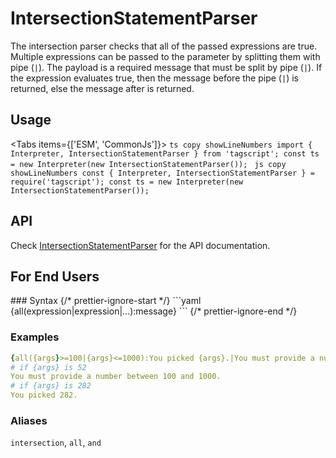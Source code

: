 # IntersectionStatementParser


The intersection parser checks that all of the passed expressions are true.
Multiple expressions can be passed to the parameter by splitting them with pipe (`|`).
The payload is a required message that must be split by pipe (`|`).
If the expression evaluates true, then the message before the pipe (`|`) is returned, else the message after is returned.

## Usage

<Tabs items={['ESM', 'CommonJs']}>
	<Tab>
		```ts copy showLineNumbers
			import { Interpreter, IntersectionStatementParser } from 'tagscript';
			const ts = new Interpreter(new IntersectionStatementParser());
    	```
    </Tab>
    <Tab>
    	```js copy showLineNumbers
    		const { Interpreter, IntersectionStatementParser } = require('tagscript');
			const ts = new Interpreter(new IntersectionStatementParser());
    	```

</Tab>

</Tabs>

## API

Check [IntersectionStatementParser](../../typedoc-api/tagscript/classes/IntersectionStatementParser) for the API documentation.

## For End Users

<Callout type="info" emoji={null}>
### Syntax
{/* prettier-ignore-start */}
```yaml
{all(expression|expression|...):message}
```
{/* prettier-ignore-end */}

### Examples

```yaml
{all({args}>=100|{args}<=1000):You picked {args}.|You must provide a number between 100 and 1000.}
# if {args} is 52
You must provide a number between 100 and 1000.
# if {args} is 282
You picked 282.
```

### Aliases

`intersection`, `all`, `and`

</Callout>
